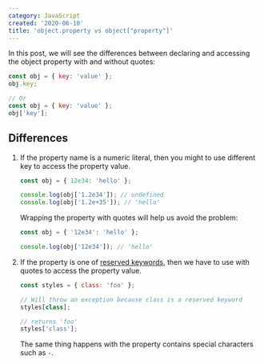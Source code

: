 ```yaml
---
category: JavaScript
created: '2020-06-10'
title: 'object.property vs object["property"]'
---
```


In this post, we will see the differences between declaring and accessing the object property with and without quotes:

```js
const obj = { key: 'value' };
obj.key;

// Or
const obj = { key: 'value' };
obj['key'];
```

## Differences

1. If the property name is a numeric literal, then you might to use different key to access the property value.

    ```js
    const obj = { 12e34: 'hello' };

    console.log(obj['1.2e34']); // undefined
    console.log(obj['1.2e+35']); // 'hello'
    ```

    Wrapping the property with quotes will help us avoid the problem:

    ```js
    const obj = { '12e34': 'hello' };

    console.log(obj['12e34']); // 'hello'
    ```

2. If the property is one of [reserved keywords](https://developer.mozilla.org/en-US/docs/Web/JavaScript/Reference/Lexical_grammar#Keywords), then we have to use with quotes to access the property value.

    ```js
    const styles = { class: 'foo' };

    // Will throw an exception because class is a reserved keyword
    styles[class];

    // returns 'foo'
    styles['class'];
    ```

    The same thing happens with the property contains special characters such as `-`.
